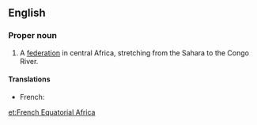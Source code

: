 ==English==
{{wikipedia}}

===Proper noun===
{{en-noun|-|head=[[French]] [[equatorial|Equatorial]] [[Africa]]}}

# {{context|historical|lang=en}} A [[federation]] in central Africa, stretching from the Sahara to the Congo River.

====Translations====
{{trans-top|federation in central Africa}}
* French: {{t-|fr|Afrique Équatoriale Française|f}}
{{trans-mid}}
{{trans-bottom}}

[[et:French Equatorial Africa]]